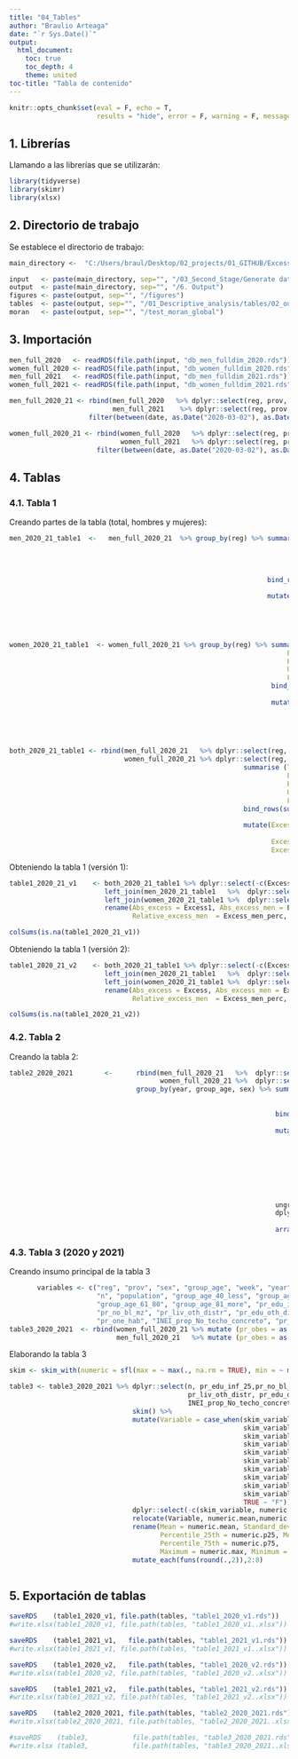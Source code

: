 ```yaml
---
title: "04_Tables"
author: "Braulio Arteaga"
date: "`r Sys.Date()`"
output:
  html_document:
    toc: true
    toc_depth: 4
    theme: united
toc-title: "Tabla de contenido"
---
```

```r
knitr::opts_chunk$set(eval = F, echo = T,
                      results = "hide", error = F, warning = F, message = F)
```

## 1. Librerías

Llamando a las librerías que se utilizarán:
```r
library(tidyverse)
library(skimr)
library(xlsx)
```


## 2. Directorio de trabajo

Se establece el directorio de trabajo:
```r
main_directory <-  "C:/Users/braul/Desktop/02_projects/01_GITHUB/Excess_Mort"

input   <- paste(main_directory, sep="", "/03_Second_Stage/Generate database/2.output_db") 
output  <- paste(main_directory, sep="", "/6. Output")
figures <- paste(output, sep="", "/figures")
tables  <- paste(output, sep="", "/01_Descriptive_analysis/tables/02_output")
moran   <- paste(output, sep="", "/test_moran_global")
```


## 3. Importación

```r
men_full_2020   <- readRDS(file.path(input, "db_men_fulldim_2020.rds"))
women_full_2020 <- readRDS(file.path(input, "db_women_fulldim_2020.rds"))
men_full_2021   <- readRDS(file.path(input, "db_men_fulldim_2021.rds"))
women_full_2021 <- readRDS(file.path(input, "db_women_fulldim_2021.rds"))
```


```r
men_full_2020_21 <- rbind(men_full_2020   %>% dplyr::select(reg, prov, year, week, sex, group_age, n, E, low, upp, date), 
                          men_full_2021    %>% dplyr::select(reg, prov, year, week, sex, group_age, n, E, low, upp, date)) %>% 
                    filter(between(date, as.Date("2020-03-02"), as.Date("2021-02-22")))

women_full_2020_21 <- rbind(women_full_2020   %>% dplyr::select(reg, prov, year, week, sex, group_age, n, E, low, upp, date), 
                            women_full_2021   %>% dplyr::select(reg, prov, year, week, sex, group_age, n, E, low, upp, date)) %>% 
                      filter(between(date, as.Date("2020-03-02"), as.Date("2021-02-22")))


```




## 4. Tablas
### 4.1. Tabla 1

Creando partes de la tabla (total, hombres y mujeres):

```r
men_2020_21_table1  <-   men_full_2020_21  %>% group_by(reg) %>% summarise(Total_men  = sum(n), 
                                                                        E_men      = round(sum(E)), 
                                                                        Excess_men = round(sum(n) - sum(E)), 
                                                                        Upp_men    = round(sum(n) - sum(low)), 
                                                                        Low_men    = round(sum(n) - sum(upp))) %>% 
                                                                 bind_rows(summarise(., across(where(is.numeric), sum),
                                                                                     across(where(is.character), ~"PERÚ"))) %>%
                                                                 mutate(Excess_men1     = paste(round(Excess_men)," (",round(Low_men), " ","to",
                                                                                             " ", round(Upp_men),")", sep =""), 
                                                                        Excess_men_perc = round((Total_men-E_men)/E_men,3), 
                                                                        Excess_rate_men = round((Total_men-E_men)/Total_men,3) ) 


women_2020_21_table1  <- women_full_2020_21 %>% group_by(reg) %>% summarise(Total_women  = sum(n), 
                                                                      E_women      = round(sum(E)), 
                                                                      Excess_women = round(sum(n) - sum(E)), 
                                                                      Upp_women    = round(sum(n) - sum(low)), 
                                                                      Low_women    = round(sum(n) - sum(upp))) %>% 
                                                                  bind_rows(summarise(., across(where(is.numeric), sum),
                                                                                         across(where(is.character), ~"PERÚ"))) %>%
                                                                  mutate(Excess_women1     = paste(round(Excess_women)," (",round(Low_women), " ","to",
                                                                                                 " ", round(Upp_women),")", sep =""), 
                                                                         Excess_women_perc = round((Total_women-E_women)/E_women,3), 
                                                                         Excess_rate_women = round((Total_women-E_women)/Total_women,3)  ) 


both_2020_21_table1 <- rbind(men_full_2020_21   %>% dplyr::select(reg, prov, year, week, sex, group_age, n, E, low, upp), 
                             women_full_2020_21 %>% dplyr::select(reg, prov, year, week, sex, group_age, n, E, low, upp))  %>%  group_by(reg) %>%  
                                                           summarise (Total  = sum(n), 
                                                                      E_grl  = round(sum(E)), 
                                                                      Excess = round(sum(n) - sum(E)), 
                                                                      Upp    = round(sum(n) - sum(low)), 
                                                                      Low    = round(sum(n) - sum(upp))) %>% 
                                                           bind_rows(summarise(., across(where(is.numeric), sum),
                                                                                  across(where(is.character), ~"PERÚ"))) %>%
                                                           mutate(Excess1     = paste(round(Excess)," (",round(Low), " ","to",
                                                                                          " ", round(Upp),")", sep =""), 
                                                                  Excess_perc = round((Total - E_grl)/E_grl,3), 
                                                                  Excess_rate = round((Total - E_grl)/Total,3) ) 
```

Obteniendo la tabla 1 (versión 1):
```r
table1_2020_21_v1    <- both_2020_21_table1 %>% dplyr::select(-c(Excess, Low, Upp)) %>% 
                        left_join(men_2020_21_table1   %>%  dplyr::select(-c(Excess_men,   Low_men, Upp_men)), by = c("reg" = "reg"))     %>% 
                        left_join(women_2020_21_table1 %>%  dplyr::select(-c(Excess_women, Low_women, Upp_women)), by = c("reg" = "reg")) %>%
                        rename(Abs_excess = Excess1, Abs_excess_men = Excess_men1, Abs_excess_women = Excess_women1, Relative_excess = Excess_perc,   
                               Relative_excess_men  = Excess_men_perc, Relative_excess_women = Excess_women_perc )

colSums(is.na(table1_2020_21_v1))
```


Obteniendo la tabla 1 (versión 2):
```r
table1_2020_21_v2    <- both_2020_21_table1 %>% dplyr::select(-c(Excess1)) %>% 
                        left_join(men_2020_21_table1   %>%  dplyr::select(-c(Excess_men1))  , by = c("reg" = "reg")) %>% 
                        left_join(women_2020_21_table1 %>%  dplyr::select(-c(Excess_women1)), by = c("reg" = "reg")) %>% 
                        rename(Abs_excess = Excess, Abs_excess_men = Excess_men, Abs_excess_women = Excess_women, Relative_excess = Excess_perc,   
                               Relative_excess_men  = Excess_men_perc, Relative_excess_women = Excess_women_perc )

colSums(is.na(table1_2020_21_v2))
```


### 4.2. Tabla 2 
Creando la tabla 2:
```r
table2_2020_2021        <-      rbind(men_full_2020_21   %>%  dplyr::select(reg, prov, year, week, sex, group_age, n, E, low, upp), 
                                      women_full_2020_21 %>%  dplyr::select(reg, prov, year, week, sex, group_age, n, E, low, upp)) %>% 
                                group_by(year, group_age, sex) %>% summarise(Excess_Deaths = round(sum(n) - sum(E)), 
                                                                             N = sum(n),
                                                                             E = round(sum(E))) %>% 
                                                                   bind_rows(summarise(., across(where(is.numeric), sum),
                                                                                          across(where(is.character), ~"all"))) %>% 
                                                                   mutate(Age_Group = case_when(group_age ==  "40_less" ~ "0-40", 
                                                                                                group_age ==  "41_60" ~   "41-60", 
                                                                                                group_age ==  "61_80" ~   "61-80",
                                                                                                group_age ==  "81_more" ~ "Older-81",
                                                                                                TRUE ~ group_age), 
                                                                          Period = year,
                                                                          Sex    = factor(sex, levels = c("MASCULINO", "FEMENINO", "all"), labels = c("Men", "Women", "All")),
                                                                          Excess_Deaths_N  = round(Excess_Deaths/N,2), 
                                                                          Excess_Deaths_E = round(Excess_Deaths/E,2)) %>% 
                                                                   ungroup %>% 
                                                                   dplyr::select(Period, Sex, Age_Group, Excess_Deaths, E, N,
                                                                                 Excess_Deaths_E, Excess_Deaths_N) %>% 
                                                                   arrange(Period, Age_Group, Sex)
``` 


### 4.3. Tabla 3 (2020 y 2021)
Creando insumo principal de la tabla 3
```r
       variables <- c("reg", "prov", "sex", "group_age", "week", "year", "date", 
                      "n", "population", "group_age_40_less", "group_age_41_60", 
                      "group_age_61_80", "group_age_81_more", "pr_edu_inf_25",
                      "pr_no_bl_mz", "pr_liv_oth_distr", "pr_edu_oth_distr", "pr_insu", 
                      "pr_one_hab", "INEI_prop_No_techo_concreto", "pr_obes", "pr_tos")
table3_2020_2021  <- rbind(women_full_2020_21 %>% mutate (pr_obes = as.numeric(NA), pr_tos = as.numeric(NA)) %>% dplyr::select(all_of(variables)), 
                           men_full_2020_21   %>% mutate (pr_obes = as.numeric(NA), pr_tos = as.numeric(NA)) %>% dplyr::select(all_of(variables))) 
```

Elaborando la tabla 3
```r
skim <- skim_with(numeric = sfl(max = ~ max(., na.rm = TRUE), min = ~ min(., na.rm = TRUE)), append = TRUE)

table3 <- table3_2020_2021 %>% dplyr::select(n, pr_edu_inf_25,pr_no_bl_mz, pr_insu, 
                                             pr_liv_oth_distr, pr_edu_oth_distr, pr_one_hab, 
                                             INEI_prop_No_techo_concreto, pr_obes, pr_tos)  %>%  
                               skim() %>% 
                               mutate(Variable = case_when(skim_variable == "n" ~ "Number of deaths",
                                                           skim_variable == "pr_edu_inf_25"               ~ "Prp. of  25 year people  with only school completed", 
                                                           skim_variable == "pr_no_bl_mz"                 ~ "Prp. of people neither mestizo nor white", 
                                                           skim_variable == "pr_insu"                     ~ "Prp. of insured people", 
                                                           skim_variable == "pr_liv_oth_distr"            ~ "Prp. of people who have moved house", 
                                                           skim_variable == "pr_edu_oth_distr"            ~ "Prp. of people with educational centers in another district", 
                                                           skim_variable == "pr_one_hab"                  ~ "Prp. of household with only one hab", 
                                                           skim_variable == "INEI_prop_No_techo_concreto" ~ "Prp. of households without a concrete roof", 
                                                           skim_variable == "pr_obes"                     ~ "Prp. of people with obesity ",
                                                           skim_variable == "pr_tos"                      ~ "Prp. of people with tos",
                                                           TRUE ~ "F")) %>% 
                               dplyr::select(-c(skim_variable, numeric.hist, skim_type,n_missing, complete_rate, numeric.p0, numeric.p100)) %>% 
                               relocate(Variable, numeric.mean,numeric.p50, numeric.sd, numeric.min, numeric.max, .before = numeric.p25) %>%
                               rename(Mean = numeric.mean, Standard_deviation = numeric.sd,
                                      Percentile_25th = numeric.p25, Median = numeric.p50,
                                      Percentile_75th = numeric.p75,
                                      Maximum = numeric.max, Minimum = numeric.min) %>% 
                               mutate_each(funs(round(.,2)),2:8)
                              
```



## 5. Exportación de tablas

```r
saveRDS    (table1_2020_v1, file.path(tables, "table1_2020_v1.rds"))
#write.xlsx(table1_2020_v1, file.path(tables, "table1_2020_v1..xlsx"))

saveRDS    (table1_2021_v1,   file.path(tables, "table1_2021_v1.rds"))
#write.xlsx(table1_2021_v1, file.path(tables, "table1_2021_v1..xlsx"))

saveRDS    (table1_2020_v2,   file.path(tables, "table1_2020_v2.rds"))
#write.xlsx(table1_2020_v2, file.path(tables, "table1_2020_v2..xlsx"))

saveRDS    (table1_2021_v2,   file.path(tables, "table1_2021_v2.rds"))
#write.xlsx(table1_2021_v2, file.path(tables, "table1_2021_v2..xlsx"))

saveRDS    (table2_2020_2021, file.path(tables, "table2_2020_2021.rds"))
#write.xlsx(table2_2020_2021, file.path(tables, "table2_2020_2021..xlsx"))

#saveRDS    (table3,           file.path(tables, "table3_2020_2021.rds"))
#write.xlsx (table3,           file.path(tables, "table3_2020_2021..xlsx"))

```
